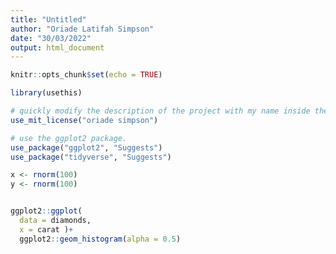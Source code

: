 ```yaml
---
title: "Untitled"
author: "Oriade Latifah Simpson"
date: "30/03/2022"
output: html_document
---
```


```r
knitr::opts_chunk$set(echo = TRUE)
```

```r
library(usethis)
```


```r
# quickly modify the description of the project with my name inside the project. 
use_mit_license("oriade simpson")
```

```r
# use the ggplot2 package. 
use_package("ggplot2", "Suggests")
use_package("tidyverse", "Suggests")

```

```r
x <- rnorm(100)
y <- rnorm(100)


ggplot2::ggplot(
  data = diamonds, 
  x = carat )+
  ggplot2::geom_histogram(alpha = 0.5)
```

